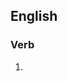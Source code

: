 ==English==

===Verb===
{{head|en|present participle}}

# {{present participle of|backread|lang=en|nocat=1}}